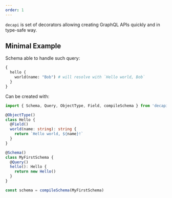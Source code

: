 ```yaml
---
order: 1
---
```

`decapi` is set of decorators allowing creating GraphQL APIs quickly and in type-safe way.

## Minimal Example

Schema able to handle such query:

```graphql
{
  hello {
    world(name: "Bob") # will resolve with `Hello world, Bob`
  }
}
```

Can be created with:

```ts
import { Schema, Query, ObjectType, Field, compileSchema } from 'decapi'

@ObjectType()
class Hello {
  @Field()
  world(name: string): string {
    return `Hello world, ${name}!`
  }
}

@Schema()
class MyFirstSchema {
  @Query()
  hello(): Hello {
    return new Hello()
  }
}

const schema = compileSchema(MyFirstSchema)
```
